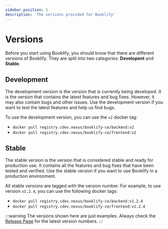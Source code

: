 ```yaml
---
sidebar_position: 5
description: 'The versions provided for Booklify'
---
```


# Versions

Before you start using Booklify, you should know that there are different versions of Booklify. They are split into two categories: **Developent** and **Stable**.

## Development

The development version is the version that is currently being developed. It is the version that contains the latest features and bug fixes. However, it may also contain bugs and other issues. Use the development version if you want to test the latest features and help us find bugs.


To use the development version, you can use the `v2` docker tag:
- `docker pull registry.cdev.nexus/booklify-ce/backend:v2`
- `docker pull registry.cdev.nexus/booklify-ce/frontend:v2`

## Stable

The stable version is the version that is considered stable and ready for production use. It contains all the features and bug fixes that have been tested and verified. Use the stable version if you want to use Booklify in a production environment.

All stable versions are tagged with the version number. For example, to use version `v1.2.4`, you can use the following docker tags:
- `docker pull registry.cdev.nexus/booklify-ce/backend:v1.2.4`
- `docker pull registry.cdev.nexus/booklify-ce/frontend:v1.2.4`

:::warning
The versions shown here are just examples. Always check the [Release Page](https://gitlab.eps-dev.de/Lilly/booklify-ce/-/releases) for the latest version numbers.
:::